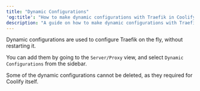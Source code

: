 ```yaml
---
title: "Dynamic Configurations"
'og:title': "How to make dynamic configurations with Traefik in Coolify"
description: "A guide on how to make dynamic configurations with Traefik in Coolify"
---
```


Dynamic configurations are used to configure Traefik on the fly, without restarting it.

You can add them by going to the `Server/Proxy` view, and select `Dynamic Configurations` from the sidebar.

<Tip>
Some of the dynamic configurations cannot be deleted, as they required for Coolify itself.
</Tip>